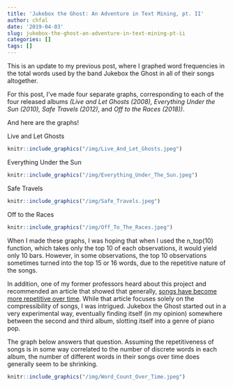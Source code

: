 ```yaml
---
title: 'Jukebox the Ghost: An Adventure in Text Mining, pt. II'
author: chfal
date: '2019-04-03'
slug: jukebox-the-ghost-an-adventure-in-text-mining-pt-ii
categories: []
tags: []
---
```

This is an update to my previous post, where I graphed word frequencies in the total words used by the band Jukebox the Ghost in all of their songs altogether.

For this post, I've made four separate graphs, corresponding to each of the four released albums _(Live and Let Ghosts (2008), Everything Under the Sun (2010), Safe Travels (2012)_, and _Off to the Races (2018))_.

And here are the graphs!

Live and Let Ghosts
```r
knitr::include_graphics("/img/Live_And_Let_Ghosts.jpeg")
```

Everything Under the Sun
```r
knitr::include_graphics("/img/Everything_Under_The_Sun.jpeg")
```

Safe Travels
```r
knitr::include_graphics("/img/Safe_Travels.jpeg")

```

Off to the Races
```r
knitr::include_graphics("/img/Off_To_The_Races.jpeg")
```


When I made these graphs, I was hoping that when I used the n_top(10) function, which takes only the top 10 of each observations, it would yield only 10 bars. However, in some observations, the top 10 observations sometimes turned into the top 15 or 16 words, due to the repetitive nature of the songs. 

In addition, one of my former professors heard about this project and recommended an article that showed that generally, [songs have become more repetitive over time](https://pudding.cool/2017/05/song-repetition/). While that article focuses solely on the compressibility of songs, I was intrigued. Jukebox the Ghost started out in a very experimental way, eventually finding itself (in my opinion) somewhere between the second and third album, slotting itself into a genre of piano pop.

The graph below answers that question. Assuming the repetitiveness of songs is in some way correlated to the number of discrete words in each album, the number of different words in their songs over time does generally seem to be shrinking.

```r
knitr::include_graphics("/img/Word_Count_Over_Time.jpeg")
```